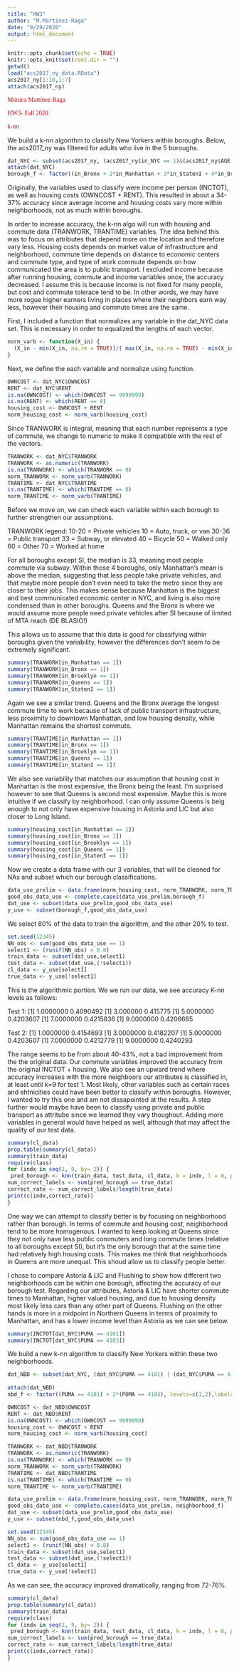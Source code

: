 ```yaml
---
title: "HW3"
author: "M.Martinez-Raga"
date: "9/29/2020"
output: html_document
---
```


```r
knitr::opts_chunk$set(echo = TRUE)
knitr::opts_knit$set(root.dir = "")
getwd()
load("acs2017_ny_data.RData")
acs2017_ny[1:10,1:7]
attach(acs2017_ny)
```

<p style="color:rgb(182,18,27);font-family:corbel">Mónica Martínez-Raga</p>
<p style="color:rgb(182,18,27);font-family:corbel">HW3- Fall 2020</p>
<p style="color:rgb(182,18,27);font-family:corbel">k-nn</p>

We build a k-nn algorithm to classify New Yorkers within boroughs. Below, the acs2017_ny was filtered for adults who live in the 5 boroughs.
```r
dat_NYC <- subset(acs2017_ny, (acs2017_ny$in_NYC == 1)&(acs2017_ny$AGE > 20) & (acs2017_ny$AGE < 66))
attach(dat_NYC)
borough_f <- factor((in_Bronx + 2*in_Manhattan + 3*in_StatenI + 4*in_Brooklyn + 5*in_Queens), levels=c(1,2,3,4,5),labels = c("Bronx","Manhattan","Staten Island","Brooklyn","Queens"))
```

Originally, the variables used to classify were income per person (INCTOT), as well as housing costs (OWNCOST + RENT). This resulted in about a 34-37% accuracy since average income and housing costs vary more within neighborhoods, not as much within boroughs. 

In order to increase accuracy, the k-nn algo will run with housing and commute data (TRANWORK, TRANTIME) variables. The idea behind this was to focus on attributes that depend more on the location and therefore vary less. Housing costs depends on market value of infrastructure and neighborhood, commute time depends on distance to economic centers and commute type, and type of work commute depends on how communicated the area is to public transport. I excluded income because after running housing, commute and income variables once, the accuracy decreased. I assume this is because income is not fixed for many people, but cost and commute tolerace tend to be. In other words, we may have more rogue higher earners living in places where their neighbors earn way less, however their housing and commute times are the same. 



First, I included a function that normalizes any variable in the dat_NYC data set. This is necessary in order to equalized the lengths of each vector.

```r
norm_varb <- function(X_in) {
  (X_in - min(X_in, na.rm = TRUE))/( max(X_in, na.rm = TRUE) - min(X_in, na.rm = TRUE) )
}
```

Next, we define the each variable and normalize using function. 

```r
OWNCOST <- dat_NYC$OWNCOST
RENT <- dat_NYC$RENT
is.na(OWNCOST) <- which(OWNCOST == 9999999)
is.na(RENT) <- which(RENT == 0)
housing_cost <- OWNCOST + RENT
norm_housing_cost <- norm_varb(housing_cost)
```

Since TRANWORK is integral, meaning that each number represents a type of commute, we change to numeric to make it compatible with the rest of the vectors. 
```r
TRANWORK <- dat_NYC$TRANWORK
TRANWORK <- as.numeric(TRANWORK)
is.na(TRANWORK) <- which(TRANWORK == 0)
norm_TRANWORK <- norm_varb(TRANWORK)
TRANTIME <- dat_NYC$TRANTIME
is.na(TRANTIME) <- which(TRANTIME == 0)
norm_TRANTIME <- norm_varb(TRANTIME)
```

Before we move on, we can check each variable within each borough to further strengthen our assumptions.

TRANWORK legend:
10-20 = Private vehicles
10 = Auto, truck, or van
30-36 = Public transport
33 = Subway, or elevated
40 = Bicycle
50 = Walked only
60 = Other
70 = Worked at home

For all boroughs except SI, the median is 33, meaning most people commute via subway. Within those 4 boroughs, only Manhattan's mean is above the median, suggesting that less people take private vehicles, and that maybe more people don't even need to take the metro since they are closer to their jobs. This makes sense because Manhattan is the biggest and best communicated economic center in NYC, and living is also more condensed than in other boroughs. Queens and the Bronx is where we would assume more people need private vehicles after SI because of limited of MTA reach (DE BLASIO!)

This allows us to assume that this data is good for classifying within boroughs given the variability, however the differences don't seem to be extremely significant.
```r
summary(TRANWORK[in_Manhattan == 1])
summary(TRANWORK[in_Bronx == 1])
summary(TRANWORK[in_Brooklyn == 1])
summary(TRANWORK[in_Queens == 1])
summary(TRANWORK[in_StatenI == 1])

```

Again we see a similar trend. Queens and the Bronx average the longest commute time to work because of lack of public transport infrastructure, less proximity to downtown Manhattan, and low housing density, while Manhattan remains the shortest commute.
```r
summary(TRANTIME[in_Manhattan == 1])
summary(TRANTIME[in_Bronx == 1])
summary(TRANTIME[in_Brooklyn == 1])
summary(TRANTIME[in_Queens == 1])
summary(TRANTIME[in_StatenI == 1])
```

We also see variability that matches our assumption that housing cost in Manhattan is the most expensive, the Bronx being the least. I'm surprised however to see that Queens is second most expensive. Maybe this is more intuitive if we classify by neighborhood. I can only assume Queens is beig enough to not only have expensive housing in Astoria and LIC but also closer to Long Island.
```r
summary(housing_cost[in_Manhattan == 1])
summary(housing_cost[in_Bronx == 1])
summary(housing_cost[in_Brooklyn == 1])
summary(housing_cost[in_Queens == 1])
summary(housing_cost[in_StatenI == 1])
```


Now we create a data frame with our 3 variables, that will be cleaned for NAs and subset which our borough classifications.
```r
data_use_prelim <- data.frame(norm_housing_cost, norm_TRANWORK, norm_TRANTIME)
good_obs_data_use <- complete.cases(data_use_prelim,borough_f)
dat_use <- subset(data_use_prelim,good_obs_data_use)
y_use <- subset(borough_f,good_obs_data_use)
```


We select 80% of the data to train the algorithm, and the other 20% to test. 
```r
set.seed(12345)
NN_obs <- sum(good_obs_data_use == 1)
select1 <- (runif(NN_obs) < 0.8)
train_data <- subset(dat_use,select1)
test_data <- subset(dat_use,(!select1))
cl_data <- y_use[select1]
true_data <- y_use[!select1]
```


This is the algorithmic portion. We we run our data, we see accuracy K-nn levels as follows:

Test 1:
[1] 1.0000000 0.4090492
[1] 3.000000 0.415775
[1] 5.0000000 0.4203607
[1] 7.0000000 0.4215836
[1] 9.0000000 0.4206665

Test 2:
[1] 1.0000000 0.4154693
[1] 3.0000000 0.4182207
[1] 5.0000000 0.4203607
[1] 7.0000000 0.4212779
[1] 9.0000000 0.4240293

The range seems to be from about 40-43%, not a bad improvement from the the original data. Our commute variables improved the accuracy from the original INCTOT + housing. We also see an upward trend where accuracy increases with the more neighboors our attributes is classified in, at least until k=9 for test 1. Most likely, other variables such as certain races and ehtnicities could have been better to classify within boroughs. However, I wanted to try this one and am not dissapointed at the results. A step further would maybe have been to classify using private and public transport as attritube since we learned they vary thoughout. Adding more variables in general would have helped as well, although that may affect the quality of our test data.

```r
summary(cl_data)
prop.table(summary(cl_data))
summary(train_data)
require(class)
for (indx in seq(1, 9, by= 2)) {
 pred_borough <- knn(train_data, test_data, cl_data, k = indx, l = 0, prob = FALSE, use.all = TRUE)
num_correct_labels <- sum(pred_borough == true_data)
correct_rate <- num_correct_labels/length(true_data)
print(c(indx,correct_rate))
}
```




One way we can attempt to classify better is by focusing on neighborhood rather than borough. In terms of commute and housing cost, neighborhood tend to be more homogenous. I wanted to keep looking at Queens since they not only have less public commuters and long commute times (relative to all boroughs except SI), but it's the only borough that at the same time had relatively high housing costs. This makes me think that neighborhoods in Queens are more unequal. This shoud allow us to classify people better.

I chose to compare Astoria & LIC and Flushing to show how different two neighborhoods can be within one borough, affecting the accuracy of our borough test. Regarding our attributes, Astoria & LIC have shorter commute times to Manhattan, higher valued housing, and due to housing density most likely less cars than any other part of Queens. Flushing on the other hands is more in a midpoint in Northern Queens in terms of proximity to Manhattan, and has a lower income level than Astoria as we can see below.

```r
summary(INCTOT[dat_NYC$PUMA == 4101])
summary(INCTOT[dat_NYC$PUMA == 4103])
```

We build a new k-nn algorithm to classify New Yorkers within these two neighborhoods.

```r
dat_NBD <- subset(dat_NYC, (dat_NYC$PUMA == 4101) | (dat_NYC$PUMA == 4103) | (dat_NYC$PUMA == 4107) & (dat_NYC$AGE > 20) & (dat_NYC$AGE < 66))
                  
attach(dat_NBD)
nbd_f <- factor((PUMA == 4101) + 2*(PUMA == 4103), levels=c(1,2),labels = c("Astoria & LIC","Flushing"))
```

```r
OWNCOST <- dat_NBD$OWNCOST
RENT <- dat_NBD$RENT
is.na(OWNCOST) <- which(OWNCOST == 9999999)
housing_cost <- OWNCOST + RENT
norm_housing_cost <- norm_varb(housing_cost)

TRANWORK <- dat_NBD$TRANWORK
TRANWORK <- as.numeric(TRANWORK)
is.na(TRANWORK) <- which(TRANWORK == 0)
norm_TRANWORK <- norm_varb(TRANWORK)
TRANTIME <- dat_NBD$TRANTIME
is.na(TRANTIME) <- which(TRANTIME == 0)
norm_TRANTIME <- norm_varb(TRANTIME)
```


```r
data_use_prelim <- data.frame(norm_housing_cost, norm_TRANWORK, norm_TRANTIME)
good_obs_data_use <- complete.cases(data_use_prelim, neighborhood_f)
dat_use <- subset(data_use_prelim,good_obs_data_use)
y_use <- subset(nbd_f,good_obs_data_use)
```

```r
set.seed(12345)
NN_obs <- sum(good_obs_data_use == 1)
select1 <- (runif(NN_obs) < 0.8)
train_data <- subset(dat_use,select1)
test_data <- subset(dat_use,(!select1))
cl_data <- y_use[select1]
true_data <- y_use[!select1]
```


As we can see, the accuracy improved dramatically, ranging from 72-76%. 
```r
summary(cl_data)
prop.table(summary(cl_data))
summary(train_data)
require(class)
for (indx in seq(1, 9, by= 2)) {
 pred_borough <- knn(train_data, test_data, cl_data, k = indx, l = 0, prob = FALSE, use.all = TRUE)
num_correct_labels <- sum(pred_borough == true_data)
correct_rate <- num_correct_labels/length(true_data)
print(c(indx,correct_rate))
}
```

